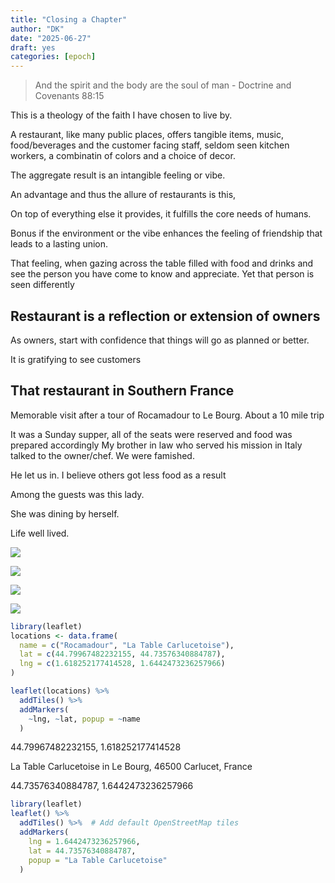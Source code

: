 ```yaml
---
title: "Closing a Chapter"
author: "DK"
date: "2025-06-27"
draft: yes
categories: [epoch]
---
```


> And the spirit and the body are the soul of man - Doctrine and Covenants 88:15

This is a theology of the faith I have chosen to live by.

A restaurant, like many public places, offers tangible items, music, food/beverages and the customer facing staff, seldom seen kitchen workers, a combinatin of colors and a choice of decor.

The aggregate result is an intangible feeling or vibe.

An advantage and thus the allure of restaurants is this,

On top of everything else it provides, it fulfills the core needs of humans.

Bonus if the environment or the vibe enhances the feeling of friendship that leads to a lasting union.

That feeling, when gazing across the table filled with food and drinks and see the person you have come to know and appreciate. Yet that person is seen differently

## Restaurant is a reflection or extension of owners

As owners, start with confidence that things will go as planned or better.

It is gratifying to see customers

## That restaurant in Southern France

Memorable visit after a tour of Rocamadour to Le Bourg. About a 10 mile trip

It was a Sunday supper, all of the seats were reserved and food was prepared accordingly My brother in law who served his mission in Italy talked to the owner/chef. We were famished.

He let us in. I believe others got less food as a result

Among the guests was this lady.

She was dining by herself.

Life well lived.

![](images/IMG_7487.JPG)

![](images/IMG_7486.JPG)

![](images/IMG_7474.JPG)

![](images/IMG_7496.JPG)

```r
library(leaflet)
locations <- data.frame(
  name = c("Rocamadour", "La Table Carlucetoise"),
  lat = c(44.79967482232155, 44.73576340884787),
  lng = c(1.618252177414528, 1.6442473236257966)
)

leaflet(locations) %>%
  addTiles() %>%
  addMarkers(
    ~lng, ~lat, popup = ~name
  )
```

44.79967482232155, 1.618252177414528

La Table Carlucetoise in Le Bourg, 46500 Carlucet, France

44.73576340884787, 1.6442473236257966

```r
library(leaflet)
leaflet() %>%
  addTiles() %>%  # Add default OpenStreetMap tiles
  addMarkers(
    lng = 1.6442473236257966, 
    lat = 44.73576340884787, 
    popup = "La Table Carlucetoise"
  )

```
